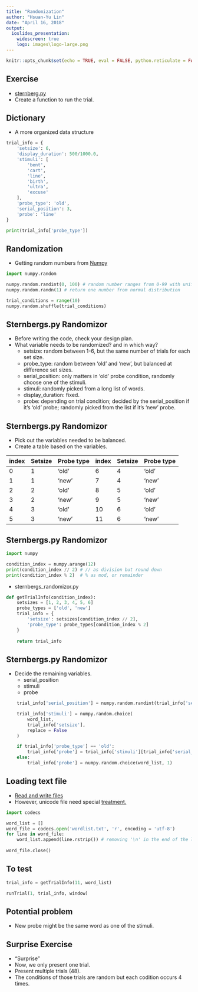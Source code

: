 ```yaml
---
title: "Randomization"
author: "Hsuan-Yu Lin"
date: "April 16, 2018"
output:
  ioslides_presentation:
    widescreen: true
    logo: images\logo-large.png
---
```


```r
knitr::opts_chunk$set(echo = TRUE, eval = FALSE, python.reticulate = FALSE)
```

## Exercise

- [sternberg.py](https://github.com/hy-lin/PsychoPy2018/blob/master/Codes/Week7_FinishTrial/sternbergs.py)
- Create a function to run the trial.

## Dictionary

- A more organized data structure
```python
trial_info = {
    'setsize': 6,
    'display_duration': 500/1000.0,
    'stimuli': [
        'bent',
        'cart',
        'line',
        'birth',
        'ultra',
        'excuse'
    ],
    'probe_type': 'old',
    'serial_position': 3,
    'probe': 'line'
}

print(trial_info['probe_type'])
```

## Randomization

- Getting random numbers from [Numpy](https://docs.scipy.org/doc/numpy-1.14.0/reference/routines.random.html)

```python
import numpy.random

numpy.random.randint(0, 100) # random number ranges from 0-99 with uniform distribution
numpy.random.randn(1) # return one number from normal distribution

trial_conditions = range(10)
numpy.random.shuffle(trial_conditions)
```

## Sternbergs.py Randomizor

- Before writing the code, check your design plan.
- What variable needs to be randomized? and in which way?
    - setsize: random between 1-6, but the same number of trials for each set size.
    - probe_type: random between 'old' and 'new', but balanced at difference set sizes.
    - serial_position: only matters in 'old' probe condition, randomly choose one of the stimuli.
    - stimuli: randomly picked from a long list of words.
    - display_duration: fixed.
    - probe: depending on trial condition; decided by the serial_position if it's 'old' probe; randomly picked from the list if it's 'new' probe.
    
## Sternbergs.py Randomizor

- Pick out the variables needed to be balanced.
- Create a table based on the variables.

| index | Setsize | Probe type | index | Setsize | Probe type |
|-------|---------|------------|-------|---------|------------|
|    0  |    1    |   'old'    |    6  |    4    |   'old'    |
|    1  |    1    |   'new'    |    7  |    4    |   'new'    |
|    2  |    2    |   'old'    |    8  |    5    |   'old'    |
|    3  |    2    |   'new'    |    9  |    5    |   'new'    |
|    4  |    3    |   'old'    |   10  |    6    |   'old'    |
|    5  |    3    |   'new'    |   11  |    6    |   'new'    |

## Sternbergs.py Randomizor

```python
import numpy

condition_index = numpy.arange(12)
print(condition_index // 2) # // as division but round down
print(condition_index % 2)  # % as mod, or remainder
```

- sternbergs_randomizor.py

```python
def getTrialInfo(condition_index):
    setsizes = [1, 2, 3, 4, 5, 6]
    probe_types = ['old', 'new']
    trial_info = {
        'setsize': setsizes[condition_index // 2],
        'probe_type': probe_types[condition_index % 2]
    }
    
    return trial_info
```

## Sternbergs.py Randomizor

- Decide the remaining variables.
    - serial_position
    - stimuli
    - probe

```python
    trial_info['serial_position'] = numpy.random.randint(trial_info['setsize']) + 1

    trial_info['stimuli'] = numpy.random.choice(
        word_list,
        trial_info['setsize'],
        replace = False
    )

    if trial_info['probe_type'] == 'old':
        trial_info['probe'] = trial_info['stimuli'][trial_info['serial_position']-1]
    else:
        trial_info['probe'] = numpy.random.choice(word_list, 1)
```

## Loading text file

- [Read and write files](https://docs.python.org/2/tutorial/inputoutput.html#reading-and-writing-files)
- However, unicode file need special [treatment.](https://docs.python.org/2/library/codecs.html#codecs.open)

```python
import codecs

word_list = []
word_file = codecs.open('wordlist.txt', 'r', encoding = 'utf-8')
for line in word_file:
    word_list.append(line.rstrip()) # removing '\n' in the end of the line
    
word_file.close()
```

## To test

``` python
trial_info = getTrialInfo(11, word_list)

runTrial(1, trial_info, window)
```

## Potential problem

- New probe might be the same word as one of the stimuli.

## Surprise Exercise

- "Surprise"
- Now, we only present one trial.
- Present multiple trials (48).
- The conditions of those trials are random but each codition occurs 4 times.